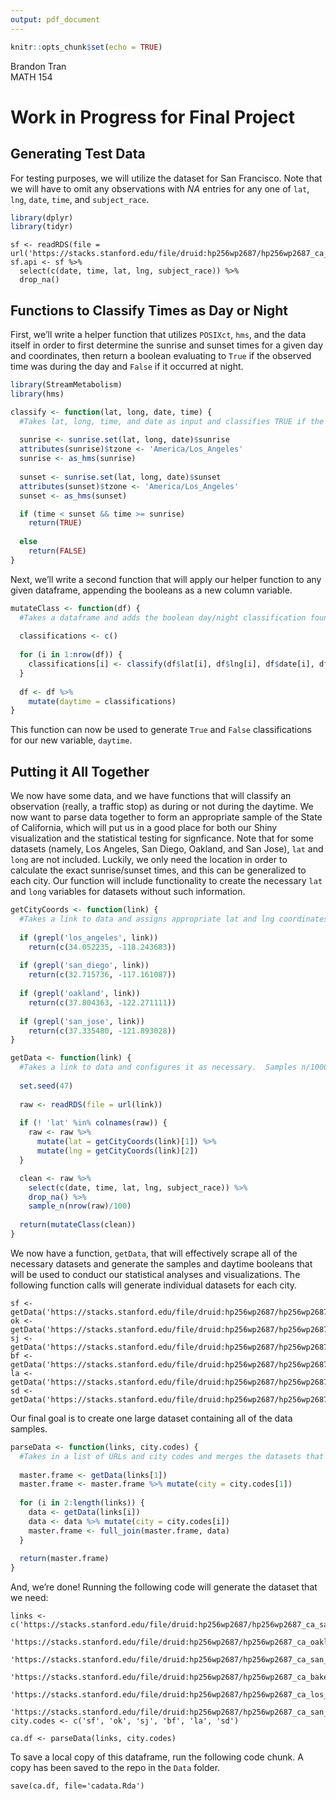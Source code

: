 ```yaml
---
output: pdf_document
---
```


```r
knitr::opts_chunk$set(echo = TRUE)
```
Brandon Tran\
MATH 154

# Work in Progress for Final Project

## Generating Test Data
For testing purposes, we will utilize the dataset for San Francisco.  Note that we will have to omit any observations with $NA$ entries for any one of `lat`, `lng`, `date`, `time`, and `subject_race`.

```r
library(dplyr)
library(tidyr)
```

```
sf <- readRDS(file = url('https://stacks.stanford.edu/file/druid:hp256wp2687/hp256wp2687_ca_san_francisco_2019_08_13.rds'))
sf.api <- sf %>%
  select(c(date, time, lat, lng, subject_race)) %>%
  drop_na()
```

## Functions to Classify Times as Day or Night
First, we'll write a helper function that utilizes `POSIXct`, `hms`, and the data itself in order to first determine the sunrise and sunset times for a given day and coordinates, then return a boolean evaluating to `True` if the observed time was during the day and `False` if it occurred at night.

```r
library(StreamMetabolism)
library(hms)
```

```r
classify <- function(lat, long, date, time) {
  #Takes lat, long, time, and date as input and classifies TRUE if the time is at day and FALSE if at night.
  
  sunrise <- sunrise.set(lat, long, date)$sunrise
  attributes(sunrise)$tzone <- 'America/Los_Angeles'
  sunrise <- as_hms(sunrise)
  
  sunset <- sunrise.set(lat, long, date)$sunset
  attributes(sunset)$tzone <- 'America/Los_Angeles'
  sunset <- as_hms(sunset)

  if (time < sunset && time >= sunrise)
    return(TRUE)
  
  else
    return(FALSE)
}
```

Next, we'll write a second function that will apply our helper function to any given dataframe, appending the booleans as a new column variable.

```r
mutateClass <- function(df) {
  #Takes a dataframe and adds the boolean day/night classification found via `classify` as a new column.
  
  classifications <- c()
  
  for (i in 1:nrow(df)) {
    classifications[i] <- classify(df$lat[i], df$lng[i], df$date[i], df$time[i])
  }
  
  df <- df %>%
    mutate(daytime = classifications)
}
```

This function can now be used to generate `True` and `False` classifications for our new variable, `daytime`.

## Putting it All Together
We now have some data, and we have functions that will classify an observation (really, a traffic stop) as during or not during the daytime.  We now want to parse data together to form an appropriate sample of the State of California, which will put us in a good place for both our Shiny visualization and the statistical testing for signficance.  Note that for some datasets (namely, Los Angeles, San Diego, Oakland, and San Jose), `lat` and `long` are not included.  Luckily, we only need the location in order to calculate the exact sunrise/sunset times, and this can be generalized to each city.  Our function will include functionality to create the necessary `lat` and `long` variables for datasets without such information.

```r
getCityCoords <- function(link) {
  #Takes a link to data and assigns appropriate lat and lng coordinates.
  
  if (grepl('los_angeles', link))
    return(c(34.052235, -118.243683))
  
  if (grepl('san_diego', link))
    return(c(32.715736, -117.161087))
  
  if (grepl('oakland', link))
    return(c(37.804363, -122.271111))
  
  if (grepl('san_jose', link))
    return(c(37.335480, -121.893028))
}

getData <- function(link) {
  #Takes a link to data and configures it as necessary.  Samples n/10000 traffic stops.  Returns a mutated `daytime` variable.
  
  set.seed(47)
  
  raw <- readRDS(file = url(link))
  
  if (! 'lat' %in% colnames(raw)) {
    raw <- raw %>%
      mutate(lat = getCityCoords(link)[1]) %>%
      mutate(lng = getCityCoords(link)[2])
  }

  clean <- raw %>%
    select(c(date, time, lat, lng, subject_race)) %>%
    drop_na() %>%
    sample_n(nrow(raw)/100)
  
  return(mutateClass(clean))
}
```

We now have a function, `getData`, that will effectively scrape all of the necessary datasets and generate the samples and daytime booleans that will be used to conduct our statistical analyses and visualizations.  The following function calls will generate individual datasets for each city.

```
sf <- getData('https://stacks.stanford.edu/file/druid:hp256wp2687/hp256wp2687_ca_san_francisco_2019_08_13.rds')
ok <- getData('https://stacks.stanford.edu/file/druid:hp256wp2687/hp256wp2687_ca_oakland_2019_08_13.rds')
sj <- getData('https://stacks.stanford.edu/file/druid:hp256wp2687/hp256wp2687_ca_san_jose_2019_08_13.rds')
bf <- getData('https://stacks.stanford.edu/file/druid:hp256wp2687/hp256wp2687_ca_bakersfield_2019_08_13.rds')
la <- getData('https://stacks.stanford.edu/file/druid:hp256wp2687/hp256wp2687_ca_los_angeles_2019_08_13.rds')
sd <- getData('https://stacks.stanford.edu/file/druid:hp256wp2687/hp256wp2687_ca_san_diego_2019_08_13.rds')
```

Our final goal is to create one large dataset containing all of the data samples.

```r
parseData <- function(links, city.codes) {
  #Takes in a list of URLs and city codes and merges the datasets that are scraped from the sources.
  
  master.frame <- getData(links[1])
  master.frame <- master.frame %>% mutate(city = city.codes[1])
  
  for (i in 2:length(links)) {
    data <- getData(links[i])
    data <- data %>% mutate(city = city.codes[i])
    master.frame <- full_join(master.frame, data)
  }
  
  return(master.frame)
}
```

And, we're done!  Running the following code will generate the dataset that we need:

```
links <- c('https://stacks.stanford.edu/file/druid:hp256wp2687/hp256wp2687_ca_san_francisco_2019_08_13.rds',
           'https://stacks.stanford.edu/file/druid:hp256wp2687/hp256wp2687_ca_oakland_2019_08_13.rds',
           'https://stacks.stanford.edu/file/druid:hp256wp2687/hp256wp2687_ca_san_jose_2019_08_13.rds',
           'https://stacks.stanford.edu/file/druid:hp256wp2687/hp256wp2687_ca_bakersfield_2019_08_13.rds',
           'https://stacks.stanford.edu/file/druid:hp256wp2687/hp256wp2687_ca_los_angeles_2019_08_13.rds',
           'https://stacks.stanford.edu/file/druid:hp256wp2687/hp256wp2687_ca_san_diego_2019_08_13.rds')
city.codes <- c('sf', 'ok', 'sj', 'bf', 'la', 'sd')

ca.df <- parseData(links, city.codes)
```

To save a local copy of this dataframe, run the following code chunk.  A copy has been saved to the repo in the `Data` folder.

```
save(ca.df, file='cadata.Rda')
```


